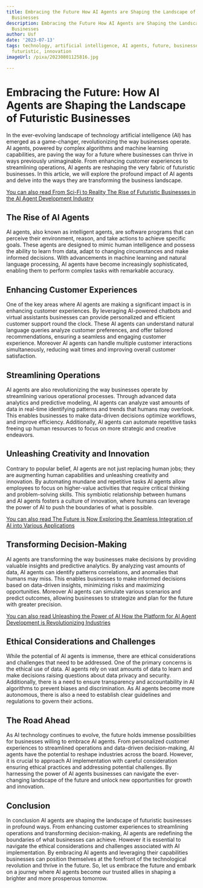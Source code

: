 ```yaml
---
title: Embracing the Future How AI Agents are Shaping the Landscape of Futuristic
  Businesses
description: Embracing the Future How AI Agents are Shaping the Landscape of Futuristic
  Businesses
author: Usf
date: '2023-07-13'
tags: technology, artificial intelligence, AI agents, future, businesses, landscape,
  futuristic, innovation
imageUrl: /pixa/20230801125816.jpg

---
```

# Embracing the Future: How  AI Agents are  Shaping the Landscape of Futuristic Businesses

In the ever-evolving  landscape of technology artificial intelligence (AI) has emerged as a game-changer, revolutionizing the way businesses operate. AI agents, powered by complex algorithms and machine learning capabilities, are paving the way for a future where businesses can thrive in ways previously unimaginable.  From enhancing customer experiences to streamlining operations, AI agents are reshaping the very fabric of futuristic businesses. In this article, we will explore the profound impact of AI agents and delve into  the ways they are transforming the business  landscape.

[You  can  also  read  From Sci-Fi to Reality The Rise  of Futuristic Businesses in the  AI Agent Development Industry](From%20Sci-Fi%20to%20Reality%20The%20Rise%20of%20Futuristic%20Businesses%20in%20the%20AI%20Agent%20Development%20Industry)


## The  Rise of AI Agents

AI agents, also known  as intelligent agents, are software programs that can perceive  their  environment, reason, and take  actions  to achieve specific goals. These agents are designed to mimic human intelligence and possess the ability to learn from data, adapt to  changing circumstances and make  informed decisions. With advancements in machine  learning and natural language processing, AI  agents have become increasingly sophisticated,  enabling them to perform complex tasks with remarkable accuracy.

## Enhancing Customer Experiences

One of  the key areas where AI agents are making  a significant impact is in enhancing customer  experiences. By leveraging AI-powered chatbots and virtual assistants businesses can  provide  personalized and efficient customer support round the clock.  These AI agents can understand natural language queries analyze customer preferences, and offer tailored recommendations, ensuring a seamless and  engaging customer experience.  Moreover AI agents can handle multiple customer interactions simultaneously, reducing wait times and improving overall customer satisfaction.

## Streamlining Operations

AI agents are also revolutionizing the way businesses  operate  by streamlining various operational processes.  Through advanced data analytics and  predictive modeling, AI agents can  analyze vast amounts  of data in real-time identifying  patterns and trends that humans may  overlook. This enables businesses to make data-driven decisions optimize workflows, and improve efficiency. Additionally, AI agents can  automate repetitive tasks freeing up human resources to focus on more strategic and creative  endeavors.

## Unleashing Creativity and Innovation

Contrary to popular belief, AI agents are not just replacing  human  jobs; they are augmenting human capabilities  and unleashing creativity and innovation. By automating mundane and repetitive tasks AI agents allow employees to focus on higher-value activities that require critical thinking and problem-solving skills. This symbiotic relationship between humans and  AI agents fosters a culture of innovation, where humans  can leverage the power of AI to push the boundaries of what is possible.

[You can also read The Future is Now Exploring the  Seamless Integration of AI into Various Applications](The%20Future%20is%20Now%20Exploring%20the%20Seamless%20Integration%20of%20AI%20into%20Various%20Applications)


## Transforming Decision-Making

AI  agents are  transforming the way businesses make decisions by providing valuable insights and predictive analytics. By analyzing vast amounts of  data, AI agents can identify patterns correlations, and anomalies that humans may miss. This enables businesses to make informed  decisions based on data-driven insights, minimizing risks and maximizing opportunities. Moreover AI agents can simulate various scenarios and predict outcomes, allowing businesses to strategize and plan for the future with greater precision.

[You can also read Unleashing the Power of AI How the Platform for AI Agent Development is Revolutionizing Industries](Unleashing%20the%20Power%20of%20AI%20How%20the%20Platform%20for%20AI%20Agent%20Development%20is%20Revolutionizing%20Industries)


## Ethical Considerations and Challenges

While the potential of AI  agents is immense, there are ethical considerations and challenges that need to be addressed. One of the primary concerns  is the ethical use of data. AI agents rely on vast amounts of data to learn and make decisions raising questions about data privacy and security. Additionally, there is a need to ensure transparency and accountability in AI algorithms to prevent biases and discrimination. As AI agents become more autonomous,  there is  also a need to establish clear guidelines and regulations to govern their actions.

## The Road  Ahead

As AI  technology continues to evolve,  the future holds immense possibilities for businesses willing to embrace AI agents. From personalized customer experiences to  streamlined operations and data-driven  decision-making, AI agents have the potential to reshape industries  across the board. However, it  is crucial to approach AI implementation with careful consideration ensuring ethical practices and addressing potential  challenges. By harnessing the power of AI  agents businesses can navigate the ever-changing landscape of the future and unlock  new opportunities for growth and innovation.

## Conclusion

In conclusion AI agents are shaping the  landscape of futuristic businesses in profound ways. From enhancing  customer experiences to streamlining  operations and transforming decision-making, AI agents are redefining the  boundaries of what  businesses can achieve. However it is essential to navigate the ethical considerations and challenges associated with AI  implementation. By embracing AI agents  and  leveraging their  capabilities businesses can position  themselves at  the  forefront of the technological revolution and thrive in the future. So, let us embrace the future and embark on a journey where AI  agents become our  trusted allies in shaping a brighter and more prosperous tomorrow.